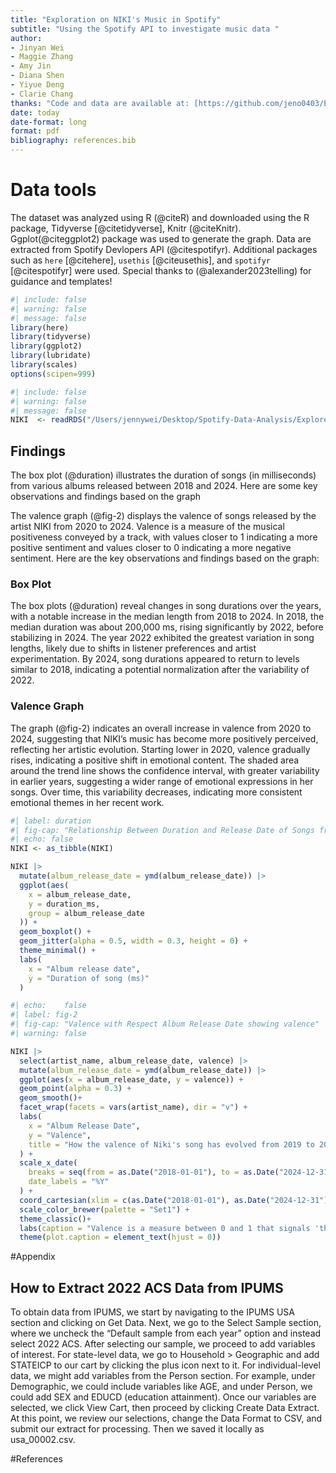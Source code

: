 ```yaml
---
title: "Exploration on NIKI's Music in Spotify"
subtitle: "Using the Spotify API to investigate music data "
author: 
- Jinyan Wei
- Maggie Zhang
- Amy Jin
- Diana Shen
- Yiyue Deng
- Clarie Chang 
thanks: "Code and data are available at: [https://github.com/jeno0403/Explore_Spotify_Data.git]"
date: today
date-format: long
format: pdf
bibliography: references.bib
---
```


# Data tools

The dataset was analyzed using R (@citeR) and downloaded using the R package, Tidyverse [@citetidyverse], Knitr (@citeKnitr). Ggplot(@citeggplot2) package was used to generate the graph. Data are extracted from Spotify Devlopers API (@citespotifyr). Additional packages such as `here` [@citehere], `usethis` [@citeusethis], and `spotifyr` [@citespotifyr] were used. Special thanks to (@alexander2023telling) for guidance and templates!

```r
#| include: false
#| warning: false
#| message: false
library(here)
library(tidyverse)
library(ggplot2)
library(lubridate)
library(scales)
options(scipen=999)
```

```r
#| include: false
#| warning: false
#| message: false
NIKI  <- readRDS("/Users/jennywei/Desktop/Spotify-Data-Analysis/Explore_Spotify_Data/data/00-raw_data/niki.rds")
```


## Findings 

The box plot (@duration) illustrates the duration of songs (in milliseconds) from various albums released between 2018 and 2024. Here are some key observations and findings based on the graph

The valence graph (@fig-2) displays the valence of songs released by the artist NIKI from 2020 to 2024. Valence is a measure of the musical positiveness conveyed by a track, with values closer to 1 indicating a more positive sentiment and values closer to 0 indicating a more negative sentiment. Here are the key observations and findings based on the graph:


### Box Plot 

The box plots (@duration) reveal changes in song durations over the years, with a notable increase in the median length from 2018 to 2024. In 2018, the median duration was about 200,000 ms, rising significantly by 2022, before stabilizing in 2024. The year 2022 exhibited the greatest variation in song lengths, likely due to shifts in listener preferences and artist experimentation. By 2024, song durations appeared to return to levels similar to 2018, indicating a potential normalization after the variability of 2022.

### Valence Graph 

The graph (@fig-2) indicates an overall increase in valence from 2020 to 2024, suggesting that NIKI's music has become more positively perceived, reflecting her artistic evolution. Starting lower in 2020, valence gradually rises, indicating a positive shift in emotional content. The shaded area around the trend line shows the confidence interval, with greater variability in earlier years, suggesting a wider range of emotional expressions in her songs. Over time, this variability decreases, indicating more consistent emotional themes in her recent work.


```r
#| label: duration
#| fig-cap: "Relationship Between Duration and Release Date of Songs from NIKI"
#| echo: false
NIKI <- as_tibble(NIKI)

NIKI |>
  mutate(album_release_date = ymd(album_release_date)) |>
  ggplot(aes(
    x = album_release_date,
    y = duration_ms,
    group = album_release_date
  )) +
  geom_boxplot() +
  geom_jitter(alpha = 0.5, width = 0.3, height = 0) +
  theme_minimal() +
  labs(
    x = "Album release date",
    y = "Duration of song (ms)"
  )
```
```r
#| echo:    false
#| label: fig-2
#| fig-cap: "Valence with Respect Album Release Date showing valence"
#| warning: false

NIKI |>
  select(artist_name, album_release_date, valence) |>
  mutate(album_release_date = ymd(album_release_date)) |> 
  ggplot(aes(x = album_release_date, y = valence)) +
  geom_point(alpha = 0.3) +
  geom_smooth()+
  facet_wrap(facets = vars(artist_name), dir = "v") +
  labs(
    x = "Album Release Date",
    y = "Valence",
    title = "How the valence of Niki's song has evolved from 2019 to 2024."
  ) +
  scale_x_date(
    breaks = seq(from = as.Date("2018-01-01"), to = as.Date("2024-12-31"), by = "1 year"),
    date_labels = "%Y"
  ) +
  coord_cartesian(xlim = c(as.Date("2018-01-01"), as.Date("2024-12-31"))) +
  scale_color_brewer(palette = "Set1") +
  theme_classic()+
  labs(caption = "Valence is a measure between 0 and 1 that signals 'the musical positiveness' of the track; higher values are more positive.") +
  theme(plot.caption = element_text(hjust = 0))

```


#Appendix

## How to Extract 2022 ACS Data from IPUMS

To obtain data from IPUMS, we start by navigating to the IPUMS USA section and clicking on Get Data. Next, we go to the Select Sample section, where we uncheck the "Default sample from each year" option and instead select 2022 ACS. After selecting our sample, we proceed to add variables of interest. For state-level data, we go to Household \> Geographic and add STATEICP to our cart by clicking the plus icon next to it. For individual-level data, we might add variables from the Person section. For example, under Demographic, we could include variables like AGE, and under Person, we could add SEX and EDUCD (education attainment). Once our variables are selected, we click View Cart, then proceed by clicking Create Data Extract. At this point, we review our selections, change the Data Format to CSV, and submit our extract for processing. Then we saved it locally as usa_00002.csv.

\newpage

#References